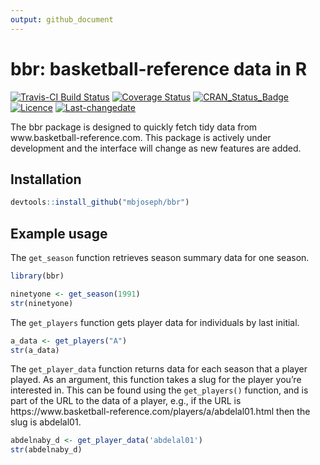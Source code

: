 ```yaml
---
output: github_document
---
```


# bbr: basketball-reference data in R

[![Travis-CI Build Status](https://travis-ci.org/mbjoseph/bbr.svg?branch=master)](https://travis-ci.org/mbjoseph/bbr) 
[![Coverage Status](https://img.shields.io/codecov/c/github/mbjoseph/bbr/master.svg)](https://codecov.io/github/mbjoseph/bbr?branch=master)
[![CRAN_Status_Badge](http://www.r-pkg.org/badges/version/bbr)](https://cran.r-project.org/package=bbr)
[![Licence](https://img.shields.io/badge/licence-GPL--3-blue.svg)](https://www.gnu.org/licenses/old-licenses/gpl-3.0.html)
[![Last-changedate](https://img.shields.io/badge/last%20change-`r gsub('-', '--', Sys.Date())`-brightgreen.svg)](/commits/master)

<!-- README.md is generated from README.Rmd. Please edit that file -->

The bbr package is designed to quickly fetch tidy data from www.basketball-reference.com. 
This package is actively under development and the interface will change as new features are added.

## Installation

```r
devtools::install_github("mbjoseph/bbr")
```

## Example usage

The `get_season` function retrieves season summary data for one season. 

```r
library(bbr)

ninetyone <- get_season(1991)
str(ninetyone)
```

The `get_players` function gets player data for individuals by last initial.

```r
a_data <- get_players("A")
str(a_data)
```

The `get_player_data` function returns data for each season that a player 
played. As an argument, this function takes a slug for the player you're 
interested in. This can be found using the `get_players()` function, and is 
part of the URL to the data of a player, e.g., if the URL is 
https://www.basketball-reference.com/players/a/abdelal01.html then the slug is 
abdelal01.

```r
abdelnaby_d <- get_player_data('abdelal01')
str(abdelnaby_d)
```